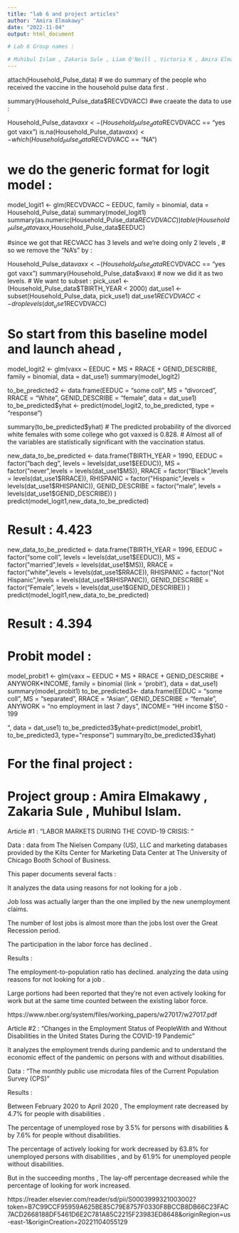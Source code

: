 ---
title: "lab 6 and project articles"
author: "Amira Elmakawy"
date: "2022-11-04"
output: html_document

# Lab 6 Group names :

# Muhibul Islam , Zakaria Sule , Liam O'Neill , Victoria K , Amira Elmakawy.
---
attach(Household_Pulse_data)
# we do summary of the people who received the vaccine in the household pulse data first .

summary(Household_Pulse_data$RECVDVACC)
#we craeate the data to use :

Household_Pulse_data$vaxx <- (Household_Pulse_data$RECVDVACC == "yes got vaxx")
is.na(Household_Pulse_data$vaxx) <- which(Household_Pulse_data$RECVDVACC == "NA") 

# we do the generic format for logit model :

model_logit1 <- glm(RECVDVACC ~ EEDUC, family = binomial, data = Household_Pulse_data)
summary(model_logit1)
summary(as.numeric(Household_Pulse_data$RECVDVACC))
table(Household_Pulse_data$vaxx,Household_Pulse_data$EEDUC)



#since we got that RECVACC has 3 levels and we're doing only 2 levels ,
# so we remove the "NA's" by :

Household_Pulse_data$vaxx <- (Household_Pulse_data$RECVDVACC == "yes got vaxx")
summary(Household_Pulse_data$vaxx)
# now we did it as two levels.
# We want to subset :
pick_use1 <- (Household_Pulse_data$TBIRTH_YEAR < 2000)
dat_use1 <- subset(Household_Pulse_data, pick_use1)
dat_use1$RECVDVACC <- droplevels(dat_use1$RECVDVACC)

# So start from this baseline model and launch ahead , 

model_logit2 <- glm(vaxx ~ EEDUC + MS + RRACE +  GENID_DESCRIBE,
                    family = binomial, data = dat_use1)
summary(model_logit2)

to_be_predicted2 <- data.frame(EEDUC = "some coll", MS = "divorced", RRACE = "White", GENID_DESCRIBE = "female", data = dat_use1)
to_be_predicted$yhat <- predict(model_logit2, to_be_predicted, type = "response")

summary(to_be_predicted$yhat)
# The predicted probability of the divorced white females with some college who got vaxxed is 0.828.
# Almost all of the variables are statistically significant with the vaccination status.



new_data_to_be_predicted <- data.frame(TBIRTH_YEAR = 1990,
                                       EEDUC = factor("bach deg", levels = levels(dat_use1$EEDUC)),
                                       MS = factor("never",levels = levels(dat_use1$MS)),
                                       RRACE = factor("Black",levels = levels(dat_use1$RRACE)),
                                       RHISPANIC = factor("Hispanic",levels = levels(dat_use1$RHISPANIC)),
                                       GENID_DESCRIBE = factor("male", levels = levels(dat_use1$GENID_DESCRIBE))
)
predict(model_logit1,new_data_to_be_predicted)

# Result : 4.423

new_data_to_be_predicted <- data.frame(TBIRTH_YEAR = 1996,
                                       EEDUC = factor("some coll", levels = levels(dat_use1$EEDUC)),
                                       MS = factor("married",levels = levels(dat_use1$MS)),
                                       RRACE = factor("white",levels = levels(dat_use1$RRACE)),
                                       RHISPANIC = factor("Not Hispanic",levels = levels(dat_use1$RHISPANIC)),
                                       GENID_DESCRIBE = factor("Female", levels = levels(dat_use1$GENID_DESCRIBE))
)
predict(model_logit1,new_data_to_be_predicted)

# Result : 4.394




# Probit model : 

model_probit1 <- glm(vaxx ~ EEDUC + MS + RRACE  + GENID_DESCRIBE + ANYWORK*INCOME,
                     family = binomial (link = 'probit'), data = dat_use1)
summary(model_probit1)
to_be_predicted3<- data.frame(EEDUC = "some coll", MS = "separated", RRACE = "Asian", GENID_DESCRIBE = "female",
                              ANYWORK = "no employment in last 7 days", INCOME= "HH income $150 - 199

",  data = dat_use1)
to_be_predicted3$yhat<-predict(model_probit1, to_be_predicted3, type="response")
summary(to_be_predicted3$yhat)




# For the final project : 



# Project group : Amira Elmakawy , Zakaria Sule , Muhibul Islam.

Article #1 : “LABOR MARKETS DURING THE COVID-19 CRISIS: “

Data : data from The Nielsen Company (US), LLC and marketing databases provided by the Kilts Center for Marketing Data Center at The University of Chicago Booth School of Business.

This paper documents several facts  : 

It analyzes the data using reasons for not looking for a job .

Job loss was actually larger than the one implied by the new unemployment claims.

The number of lost jobs is almost more than the jobs lost over the Great Recession period.

The participation in the labor force has declined .

Results : 

The employment-to-population ratio has declined. analyzing the data using reasons for not looking for a job .

Large portions had been reported that they’re not even actively looking for work but at the same time counted between the existing labor force.

https://www.nber.org/system/files/working_papers/w27017/w27017.pdf

Article #2 : “Changes in the Employment Status of PeopleWith and Without Disabilities in the United States During the COVID-19 Pandemic”

It analyzes the employment trends during pandemic and to understand the economic effect of the pandemic on persons with and without disabilities.

Data :  “The monthly public use microdata files of the Current Population Survey (CPS)”




Results : 

Between February 2020 to April 2020  , The employment rate decreased by 4.7% for people with disabilities .

The percentage of unemployed rose by 3.5% for persons with disabilities & by 7.6% for people without disabilities.

The percentage of actively looking for work decreased by 63.8% for unemployed persons with disabilities , and by 61.9% for unemployed people without disabilities.

But in the succeeding months , The lay-off percentage decreased while the percentage of looking for work increased.

https://reader.elsevier.com/reader/sd/pii/S0003999321003002?token=B7C99CCF95959A625BE85C79E8757F0330F8BCCB8DB66C23FAC7ACD2668188DF5461D6E2C781A85C2215F23983ED8648&originRegion=us-east-1&originCreation=20221104055129

